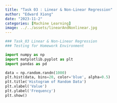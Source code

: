 ```yaml
---
title: "Task 03 : Linear & Non-Linear Regression"
author: "Edward Xiong"
date: "2023-11-2"
categories: [Machine Learning]
image: ../../assets/linearAndNonlinear.jpg
---
```


```python
### Task_03 Linear & Non-Linear Regression
### Testing for Homework Environment
```

```python
import numpy as np
import matplotlib.pyplot as plt
import pandas as pd
```

```python
data = np.random.randn(1000)
plt.hist(data, bins=20, color='blue', alpha=0.5)
plt.title('Histogram of Random Data')
plt.xlabel('Value')
plt.ylabel('Frequency')
plt.show()
```
